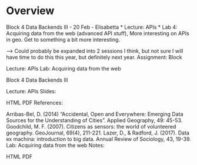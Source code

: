 # Overview

Block 4 Data Backends III - 20 Feb - Elisabetta \* Lecture: APIs \* Lab 4: Acquiring data from the web (advanced API stuff), More interesting on APIs in geo. Get to something a bit more interesting.

---\> Could probably be expanded into 2 sessions I think, but not sure I will have time to do this this year, but definitely next year. Assignment: Block

Lecture: APIs
Lab: Acquiring data from the web

Block 4
Data Backends III

Lecture: APIs
Slides:

HTML
PDF
References:

Arribas-Bel, D. (2014) “Accidental, Open and Everywhere: Emerging Data Sources for the Understanding of Cities”. Applied Geography, 49: 45-53.
Goodchild, M. F. (2007). Citizens as sensors: the world of volunteered geography. GeoJournal, 69(4), 211-221.
Lazer, D., & Radford, J. (2017). Data ex machina: introduction to big data. Annual Review of Sociology, 43, 19-39.
Lab: Acquiring data from the web
Notes:

HTML
PDF